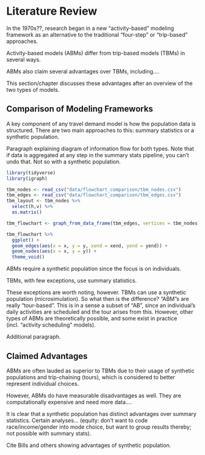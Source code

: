 # Literature Review

In the 1970s??, research began in a new "activity-based" modeling framework as an alternative to the traditional "four-step" or "trip-based" approaches.

Activity-based models (ABMs) differ from trip-based models (TBMs) in several ways.

ABMs also claim several advantages over TBMs, including....

This section/chapter discusses these advantages after an overview of the two types of models.

## Comparison of Modeling Frameworks

A key component of any travel demand model is how the population data is structured. There are two main approaches to this: summary statistics or a synthetic population.

Paragraph explaining diagram of information flow for both types. Note that if data is aggregated at any step in the summary stats pipeline, you can't undo that. Not so with a synthetic population.

```r
library(tidyverse)
library(igraph)

tbm_nodes <- read_csv("data/flowchart_comparison/tbm_nodes.csv")
tbm_edges <- read_csv("data/flowchart_comparison/tbm_edges.csv")
tbm_layout <- tbm_nodes %>% 
  select(h,v) %>% 
  as.matrix()

tbm_flowchart <- graph_from_data_frame(tbm_edges, vertices = tbm_nodes) %>% ggnetwork(layout = tbm_layout)

tbm_flowchart %>% 
  ggplot() +
  geom_edges(aes(x = x, y = y, xend = xend, yend = yend)) +
  geom_nodes(aes(x = x, y = y)) +
  theme_void()

```

ABMs require **<fact-check>** a synthetic population since the focus is on individuals.

TBMs, with few exceptions, use summary statistics.

These exceptions are worth noting, however. TBMs can use a synthetic population (microsimulation). So what then is the difference? "ABM"s are really "tour-based". This is in a sense a subset of "AB", since an individual's daily activities are scheduled and the tour arises from this. However, other types of ABMs are theoretically possible, and some exist in practice (incl. "activity scheduling" models).

Additional paragraph.

## Claimed Advantages

ABMs are often lauded as superior to TBMs due to their usage of synthetic populations and trip-chaining (tours), which is considered to better represent individual choices.

However, ABMs do have measurable disadvantages as well. They are computationally expensive and need more data....

It is clear that a synthetic population has distinct advantages over summary statistics. Certain analyses... (equity: don't want to code race/income/gender into mode choice, but want to group results thereby; not possible with summary stats).

Cite Bills and others showing advantages of synthetic population.
